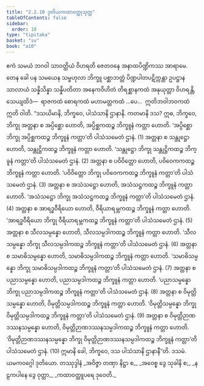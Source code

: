 ```yaml
---
title: "2.2.10 ဒုတိယကထာဝတ္ထုသုတ္တ"
tableOfContents: false
sidebar:
  order: 10
type: "tipitaka"
basket: "su"
book: "a10"
---
```



<DynamicBreadcrumb />

<Division number="70" book="a10" e="ch" v="17" p="359">

<Paragraph number="503" book="a10">
ဧကံ သမယံ ဘဂဝါ သာဝတ္ထိယံ ဝိဟရတိ ဇေတဝနေ အနာထပိဏ္ဍိကဿ အာရာမေ. တေန ခေါ ပန သမယေန သမ္ဗဟုလာ ဘိက္ခူ ပစ္ဆာဘတ္တံ ပိဏ္ဍပါတပဋိက္ကန္တာ ဥပဋ္ဌာနသာလာယံ သန္နိသိန္နာ သန္နိပတိတာ အနေကဝိဟိတံ တိရစ္ဆာနကထံ အနုယုတ္တာ ဝိဟရန္တိ, သေယျထိဒံ—  ရာဇကထံ စောရကထံ မဟာမတ္တကထံ …ပေ…  ဣတိဘဝါဘဝကထံ ဣတိ ဝါတိ.
</Paragraph>

<Paragraph number="504" book="a10">
“ဒသယိမာနိ, ဘိက္ခဝေ, ပါသံသာနိ ဌာနာနိ. ကတမာနိ ဒသ? ဣဓ, ဘိက္ခဝေ, ဘိက္ခု အတ္တနာ စ အပ္ပိစ္ဆော ဟောတိ, အပ္ပိစ္ဆကထဉ္စ ဘိက္ခူနံ ကတ္တာ ဟောတိ. ‘အပ္ပိစ္ဆော ဘိက္ခု အပ္ပိစ္ဆကထဉ္စ ဘိက္ခူနံ ကတ္တာ’တိ ပါသံသမေတံ ဌာနံ. (1)
</Paragraph>

<Paragraph number="505" book="a10">
အတ္တနာ စ သန္တုဋ္ဌော ဟောတိ, သန္တုဋ္ဌိကထဉ္စ ဘိက္ခူနံ ကတ္တာ ဟောတိ. ‘သန္တုဋ္ဌော ဘိက္ခု သန္တုဋ္ဌိကထဉ္စ ဘိက္ခူနံ ကတ္တာ’တိ ပါသံသမေတံ ဌာနံ. (2)
</Paragraph>

<Paragraph number="506" book="a10">
အတ္တနာ စ ပဝိဝိတ္တော ဟောတိ, ပဝိဝေကကထဉ္စ ဘိက္ခူနံ ကတ္တာ ဟောတိ. ‘ပဝိဝိတ္တော ဘိက္ခု ပဝိဝေကကထဉ္စ ဘိက္ခူနံ ကတ္တာ’တိ ပါသံသမေတံ ဌာနံ. (3)
</Paragraph>

<Paragraph number="507" book="a10">
အတ္တနာ စ အသံသဋ္ဌော ဟောတိ, အသံသဋ္ဌကထဉ္စ ဘိက္ခူနံ ကတ္တာ ဟောတိ. ‘အသံသဋ္ဌော ဘိက္ခု အသံသဋ္ဌကထဉ္စ ဘိက္ခူနံ ကတ္တာ’တိ ပါသံသမေတံ ဌာနံ. (4)
</Paragraph>

<Paragraph number="508" book="a10">
အတ္တနာ စ အာရဒ္ဓဝီရိယော ဟောတိ, ဝီရိယာရမ္ဘကထဉ္စ ဘိက္ခူနံ ကတ္တာ ဟောတိ. ‘အာရဒ္ဓဝီရိယော ဘိက္ခု ဝီရိယာရမ္ဘကထဉ္စ ဘိက္ခူနံ ကတ္တာ’တိ ပါသံသမေတံ ဌာနံ. (5)
</Paragraph>

<Paragraph number="509" book="a10">
အတ္တနာ စ သီလသမ္ပန္နော ဟောတိ, သီလသမ္ပဒါကထဉ္စ ဘိက္ခူနံ ကတ္တာ ဟောတိ. ‘သီလသမ္ပန္နော ဘိက္ခု သီလသမ္ပဒါကထဉ္စ ဘိက္ခူနံ ကတ္တာ’တိ ပါသံသမေတံ ဌာနံ. (6)
</Paragraph>

<Paragraph number="510" book="a10">
အတ္တနာ စ သမာဓိသမ္ပန္နော ဟောတိ, သမာဓိသမ္ပဒါကထဉ္စ ဘိက္ခူနံ ကတ္တာ ဟောတိ. ‘သမာဓိသမ္ပန္နော ဘိက္ခု သမာဓိသမ္ပဒါကထဉ္စ ဘိက္ခူနံ ကတ္တာ’တိ ပါသံသမေတံ ဌာနံ. (7)
</Paragraph>

<Paragraph number="511" book="a10">
အတ္တနာ စ ပညာသမ္ပန္နော ဟောတိ, ပညာသမ္ပဒါကထဉ္စ ဘိက္ခူနံ ကတ္တာ ဟောတိ. ‘ပညာသမ္ပန္နော ဘိက္ခု ပညာသမ္ပဒါကထဉ္စ ဘိက္ခူနံ ကတ္တာ’တိ ပါသံသမေတံ ဌာနံ. (8)
</Paragraph>

<Paragraph number="512" book="a10">
အတ္တနာ စ ဝိမုတ္တိသမ္ပန္နော ဟောတိ, ဝိမုတ္တိသမ္ပဒါကထဉ္စ ဘိက္ခူနံ ကတ္တာ ဟောတိ. ‘ဝိမုတ္တိသမ္ပန္နော ဘိက္ခု ဝိမုတ္တိသမ္ပဒါကထဉ္စ ဘိက္ခူနံ ကတ္တာ’တိ ပါသံသမေတံ ဌာနံ. (9)
</Paragraph>

<Paragraph number="513" book="a10">
အတ္တနာ စ ဝိမုတ္တိဉာဏဒဿနသမ္ပန္နော ဟောတိ, ဝိမုတ္တိဉာဏဒဿနသမ္ပဒါကထဉ္စ ဘိက္ခူနံ ကတ္တာ ဟောတိ. ‘ဝိမုတ္တိဉာဏဒဿနသမ္ပန္နော ဘိက္ခု ဝိမုတ္တိဉာဏဒဿနသမ္ပဒါကထဉ္စ ဘိက္ခူနံ ကတ္တာ’တိ ပါသံသမေတံ ဌာနံ. (10)
</Paragraph>

<Paragraph number="514" book="a10">
ဣမာနိ ခေါ, ဘိက္ခဝေ, ဒသ ပါသံသာနိ ဌာနာနီ”တိ.

</Paragraph>
</Division>

<Paragraph number="515" type="center" book="a10">
ဒသမံ.



</Paragraph>

<Paragraph number="516" type="center" book="a10">
ယမကဝဂ္ဂေါ ဒုတိယော.



</Paragraph>

<Paragraph number="517" type="center" book="a10">
တဿုဒ္ဒါနံ


</Paragraph>

<Paragraph number="518" type="verses" book="a10">
_အဝိဇ္ဇာ တဏှာ နိဋ္ဌာ စ,_  
_အဝေစ္စ ဒွေ သုခါနိ စ;_  
_နဠကပါနေ ဒွေ ဝုတ္တာ,_  
_ကထာဝတ္ထူပရေ ဒုဝေတိ._
</Paragraph>